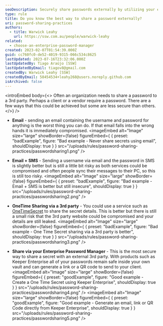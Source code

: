 ```yaml
---
seoDescription: Securely share passwords externally by utilizing your enterprise password manager's one-time secret sharing feature.
type: rule
title: Do you know the best way to share a password externally?
uri: password-sharing-practices
authors:
  - title: Warwick Leahy
    url: https://ssw.com.au/people/warwick-leahy
related:
  - choose-an-enterprise-password-manager
created: 2023-02-07T01:54:39.000Z
guid: cc760fc0-de52-4019-9315-066c534c8625
lastUpdated: 2023-07-16T23:32:06.000Z
lastUpdatedBy: Tiago Araújo [SSW]
lastUpdatedByEmail: tiagov8@gmail.com
createdBy: Warwick Leahy [SSW]
createdByEmail: 58454534+leahy268@users.noreply.github.com
isArchived: false
---
```


<introEmbed
  body={<>
Often an organization needs to share a password to a 3rd party. Perhaps a client or a vendor require a password. There are a few ways that this could be achieved but some are less secure than others.
  </>}
/>
- **Email** - sending an email containing the username and password for anything is the worst thing you can do. If that email falls into the wrong hands it is immediately compromised.
<imageEmbed
  alt="Image"
  size="large"
  showBorder={false}
  figureEmbed={ {
    preset: "badExample",
    figure: "Bad example - Never share secrets using email",
    shouldDisplay: true
  } }
  src="/uploads/rules/password-sharing-practices/passwordsharing1.png"
/>

- **Email + SMS** - Sending a username via email and the password in SMS is slightly better but is still a little bit risky as both services could be compromised and often people sync their messages to their PC, so this is still too risky.
<imageEmbed
  alt="Image"
  size="large"
  showBorder={false}
  figureEmbed={ {
    preset: "badExample",
    figure: "Bad example - Email + SMS is better but still insecure",
    shouldDisplay: true
  } }
  src="/uploads/rules/password-sharing-practices/passwordsharing2.png"
/>

- **OneTime Sharing via a 3rd party** - You could use a service such as [OneTimeSecret](https://onetimesecret.com) to share the secret details. This is better but there is still a small risk that the 3rd party website could be compromised and your details are still leaked.
<imageEmbed
  alt="Image"
  size="large"
  showBorder={false}
  figureEmbed={ {
    preset: "badExample",
    figure: "Bad example - One Time Secret sharing via a 3rd party is better",
    shouldDisplay: true
  } }
  src="/uploads/rules/password-sharing-practices/passwordsharing3.png"
/>

- **Share via your Enterprise Password Manager** - This is the most secure way to share a secret with an external 3rd party. With products such as Keeper Enterprise all of your passwords remain safe inside your own vault and can generate a link or a QR code to send to your client.
<imageEmbed
  alt="Image"
  size="large"
  showBorder={false}
  figureEmbed={ {
    preset: "goodExample",
    figure: "Good example - Create a One Time Secret using Keeper Enterprise",
    shouldDisplay: true
  } }
  src="/uploads/rules/password-sharing-practices/passwordsharing4.png"
/>
<imageEmbed
  alt="Image"
  size="large"
  showBorder={false}
  figureEmbed={ {
    preset: "goodExample",
    figure: "Good example - Generate an email, link or QR Code directly from Keeper Enterprise",
    shouldDisplay: true
  } }
  src="/uploads/rules/password-sharing-practices/passwordsharing5.png"
/>
